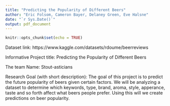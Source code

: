 ---
title: "Predicting the Popularity of Different Beers"
author: "Eric Folsom, Cameron Bayer, Delaney Green, Eve Halsne"
date: "`r Sys.Date()`"
output: pdf_document
---

```{r setup, include=FALSE}
knitr::opts_chunk$set(echo = TRUE)
```
Dataset link: https://www.kaggle.com/datasets/rdoume/beerreviews

Informative Project title: Predicting the Popularity of Different Beers

The team Name: Stout-asticians

Research Goal (with short description): The goal of this project is to predict the future popularity of beers given certain factors. We will be analyzing a dataset to determine which keywords, type, brand, aroma, style, apperance, taste and so forth affect what beers people prefer. Using this will we create predictions on beer popularity. 
